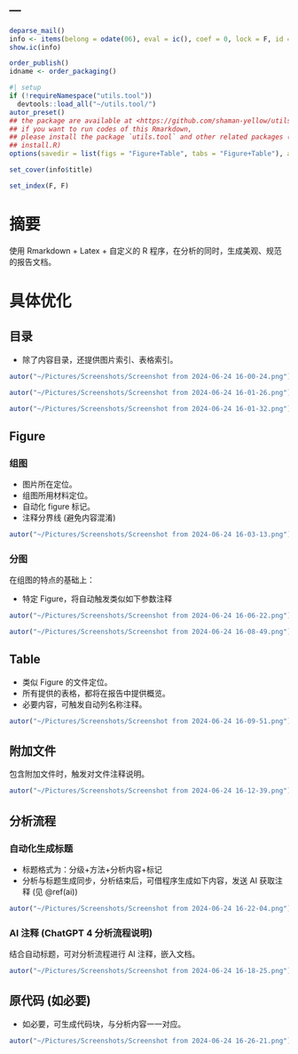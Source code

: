---
---

```r
deparse_mail()
info <- items(belong = odate(06), eval = ic(), coef = 0, lock = F, id = "report", title = "报告呈现优化")
show.ic(info)

order_publish()
idname <- order_packaging()
```

```r
#| setup
if (!requireNamespace("utils.tool"))
  devtools::load_all("~/utils.tool/")
autor_preset()
## the package are available at <https://github.com/shaman-yellow/utils.tool>
## if you want to run codes of this Rmarkdown,
## please install the package `utils.tool` and other related packages (run
## install.R)
options(savedir = list(figs = "Figure+Table", tabs = "Figure+Table"), autor_asis = F, needTex = F)
```

```r
set_cover(info$title)
```

```r
set_index(F, F)
```


# 摘要

使用 Rmarkdown + Latex + 自定义的 R 程序，在分析的同时，生成美观、规范的报告文档。

# 具体优化

## 目录

- 除了内容目录，还提供图片索引、表格索引。

```r
autor("~/Pictures/Screenshots/Screenshot from 2024-06-24 16-00-24.png")
```

```r
autor("~/Pictures/Screenshots/Screenshot from 2024-06-24 16-01-26.png")
```

```r
autor("~/Pictures/Screenshots/Screenshot from 2024-06-24 16-01-32.png")
```

## Figure

### 组图

- 图片所在定位。
- 组图所用材料定位。
- 自动化 figure 标记。
- 注释分界线 (避免内容混淆) 

```r
autor("~/Pictures/Screenshots/Screenshot from 2024-06-24 16-03-13.png")
```

### 分图

在组图的特点的基础上：

- 特定 Figure，将自动触发类似如下参数注释

```r
autor("~/Pictures/Screenshots/Screenshot from 2024-06-24 16-06-22.png")
```

```r
autor("~/Pictures/Screenshots/Screenshot from 2024-06-24 16-08-49.png")
```

## Table

- 类似 Figure 的文件定位。
- 所有提供的表格，都将在报告中提供概览。
- 必要内容，可触发自动列名称注释。

```r
autor("~/Pictures/Screenshots/Screenshot from 2024-06-24 16-09-51.png")
```

## 附加文件

包含附加文件时，触发对文件注释说明。

```r
autor("~/Pictures/Screenshots/Screenshot from 2024-06-24 16-12-39.png")
```

## 分析流程

### 自动化生成标题

- 标题格式为：分级+方法+分析内容+标记
- 分析与标题生成同步，分析结束后，可借程序生成如下内容，发送 AI 获取注释 (见 \@ref(ai)) 

```r
autor("~/Pictures/Screenshots/Screenshot from 2024-06-24 16-22-04.png")
```

### AI 注释 (ChatGPT 4 分析流程说明) {#ai}

结合自动标题，可对分析流程进行 AI 注释，嵌入文档。

```r
autor("~/Pictures/Screenshots/Screenshot from 2024-06-24 16-18-25.png")
```

## 原代码 (如必要) 

- 如必要，可生成代码块，与分析内容一一对应。

```r
autor("~/Pictures/Screenshots/Screenshot from 2024-06-24 16-26-21.png")
```
